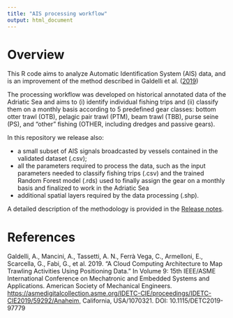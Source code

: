 ```yaml
---
title: "AIS processing workflow"
output: html_document
---
```


Overview
================
This R code aims to analyze Automatic Identification System (AIS) data, 
and is an improvement of the method described in Galdelli et al. ([2019](#ref-Galdelli2018))
<p>

The processing workflow was developed on historical annotated data of the
 Adriatic Sea and aims to (i) identify individual fishing trips and (ii) 
 classify them on a monthly basis according to 5 predefined gear classes:
 bottom otter trawl (OTB), pelagic pair trawl (PTM), beam trawl (TBB), 
 purse seine (PS), and "other" fishing (OTHER, including dredges and 
 passive gears).
<p>

In this repository we release also:

  - a small subset of AIS signals broadcasted by vessels contained in the validated dataset (.csv);
  - all the parameters required to process the data, such as the input parameters needed to 
  classify fishing trips (.csv) and the trained Random Forest model (.rds) used to finally 
  assign the gear on a monthly basis and finalized to work in the Adriatic Sea
  - additional spatial layers required by the data processing (.shp).
<p>

A detailed description of the methodology is provided in the [Release notes](https://github.com/MAPSirbim/AIS_data_processing/tree/main/documents). <br>



# References

<div id="refs" class="references">

<div id="ref-Galdelli2019">

Galdelli, A., Mancini, A., Tassetti, A. N., Ferrà Vega, C., Armelloni, E., Scarcella, G., Fabi, G., et al. 2019. 
"A Cloud Computing Architecture to Map Trawling Activities Using Positioning Data." 
In Volume 9: 15th IEEE/ASME International Conference on Mechatronic and Embedded Systems and Applications. 
American Society of Mechanical Engineers. <https://asmedigitalcollection.asme.org/IDETC-CIE/proceedings/IDETC-CIE2019/59292/Anaheim,>
California, USA/1070321. DOI: 10.1115/DETC2019-97779

</div>

</div>

<style type="text/css">
.title {
  display: none;
}

#getting-started img {
  margin-right: 10px;
}

</style>

<div class="row" style="padding-top: 30px;">
<div class="col-sm-12">
